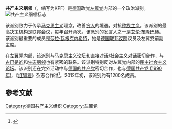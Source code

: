 '''共产主义纲领'''（{{lang-de|Kommunistische Plattform}}，缩写为KPF）是[[德国|德国]]政党[[左翼党_(德国)|左翼党]]内部的一个政治派别。[[File:KPF_logo.svg|共产主义纲领标志]]

该派别致力于传承[[马克思主义|马克思主义]]理念，改善[[穷人|穷人]]的境遇，对抗[[种族主义|种族主义]]。该派别的最高决策机构是联邦会议，每年召开两次。该派别的发言人之一是[[艾伦·布隆巴赫|艾伦·布隆巴赫]]。该派别最重要的成员是[[莎拉·瓦根克内希特|莎拉·瓦根克内希特]]，她是[[德国联邦议院|德国联邦议院]]议员及左翼党前副主席。

在左翼党内部，该派别与[[马克思主义论坛|马克思主义论坛]]和[[直接对话/社会主义对话|直接对话/社会主义对话]]密切合作，与[[古巴是的|古巴是的]]和[[生态纲领|生态纲领]]也有紧密的联系。该派别特别反对左翼党内部的[[民主社会主义论坛|民主社会主义论坛]]。该派别还在党外活动中与[[德国的共产党|德国的共产党]]密切合作，也与[[德国共产党_(1990年)|德国共产党 (1990年)]]、《[[红狐狸|红狐狸]]》杂志合作过<ref>{{cite web |url=http://www.dkp-nordharz.de/vereinbarung_kpf_kpd_dkp.html |title=Archived copy |accessdate=2011-07-18 |archiveurl=https://web.archive.org/web/20110718231355/http://www.dkp-nordharz.de/vereinbarung_kpf_kpd_dkp.html |archivedate=2011-07-18 |dead-url=no }}</ref>。2012年初，该派别约有1200名成员。

==参考文献==
{{reflist}}

[[Category:德国共产主义组织|Category:德国共产主义组织]]
[[Category:左翼党|Category:左翼党]]